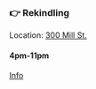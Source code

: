 ### 👉 Rekindling

Location: [300 Mill St.](https://maps.app.goo.gl/uo27y5ye9zbNnj5z5)

#### 4pm-11pm

[Info](https://www.instagram.com/p/DKziwoOMKuW/)
